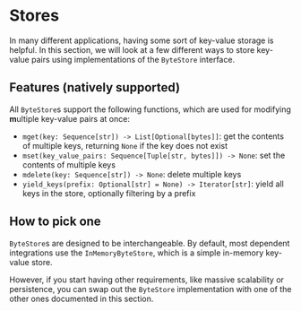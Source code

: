 # Stores

In many different applications, having some sort of key-value storage is helpful. 
In this section, we will look at a few different ways to store key-value pairs
using implementations of the `ByteStore` interface.

## Features (natively supported)

All `ByteStore`s support the following functions, which are used for modifying
**m**ultiple key-value pairs at once:

- `mget(key: Sequence[str]) -> List[Optional[bytes]]`: get the contents of multiple keys, returning `None` if the key does not exist
- `mset(key_value_pairs: Sequence[Tuple[str, bytes]]) -> None`: set the contents of multiple keys
- `mdelete(key: Sequence[str]) -> None`: delete multiple keys
- `yield_keys(prefix: Optional[str] = None) -> Iterator[str]`: yield all keys in the store, optionally filtering by a prefix

## How to pick one

`ByteStore`s are designed to be interchangeable. By default, most dependent integrations
use the `InMemoryByteStore`, which is a simple in-memory key-value store.

However, if you start having other requirements, like massive scalability or persistence,
you can swap out the `ByteStore` implementation with one of the other ones documented
in this section.
